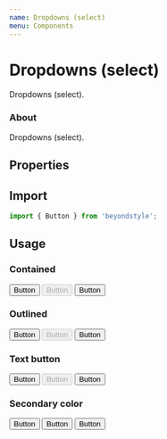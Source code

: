 ```yaml
---
name: Dropdowns (select)
menu: Components
---
```



# Dropdowns (select)

Dropdowns (select).

### About

Dropdowns (select).

## Properties

<Props of={Button} />

## Import

```js
import { Button } from 'beyondstyle';
```

## Usage

### Contained

<Playground>
  <Button variant="contained" color="primary">
    Button
  </Button>
  <Button variant="contained" color="primary" disabled>
    Button
  </Button>
  <Button variant="contained" color="primary" size="small">
    Button
  </Button>
</Playground>

### Outlined

<Playground>
  <Button variant="outlined" color="primary">
    Button
  </Button>
  <Button variant="outlined" color="primary" disabled>
    Button
  </Button>
  <Button variant="outlined" color="primary" size="small">
    Button
  </Button>
</Playground>

### Text button

<Playground>
  <Button color="primary">
    Button
  </Button>
  <Button color="primary" disabled>
    Button
  </Button>
  <Button color="primary" size="small">
    Button
  </Button>
</Playground>

### Secondary color

<Playground>
  <Button variant="contained" color="secondary">Button</Button>
  <Button variant="outlined" color="secondary">Button</Button>
  <Button color="secondary" size="small">Button</Button>
</Playground>